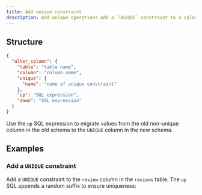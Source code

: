 ```yaml
---
title: Add unique constraint
description: Add unique operations add a `UNIQUE` constraint to a column.
---
```


## Structure

```json
{
  "alter_column": {
    "table": "table name",
    "column": "column name",
    "unique": {
      "name": "name of unique constraint"
    },
    "up": "SQL expression",
    "down": "SQL expression"
  }
}
```

Use the `up` SQL expression to migrate values from the old non-unique column in the old schema to the `UNIQUE` column in the new schema.

## Examples

### Add a `UNIQUE` constraint

Add a `UNIQUE` constraint to the `review` column in the `reviews` table. The `up` SQL appends a random suffix to ensure uniqueness:

<ExampleSnippet example="15_set_column_unique.json" language="json" />
